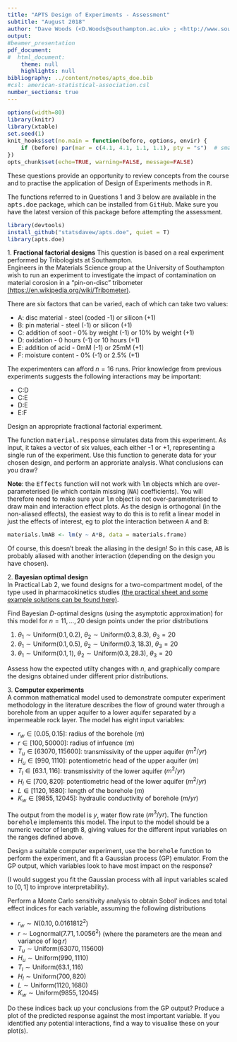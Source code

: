 ```yaml
---
title: "APTS Design of Experiments - Assessment"
subtitle: "August 2018"
author: "Dave Woods (<D.Woods@southampton.ac.uk> ; <http://www.southampton.ac.uk/~davew>) <br> Statistical Sciences Research Institute, University of Southampton"
output: 
#beamer_presentation
pdf_document:
#  html_document:
    theme: null
    highlights: null
bibliography: ../content/notes/apts_doe.bib
#csl: american-statistical-association.csl
number_sections: true
---
```


\newcommand{\bx}{\boldsymbol{x}}
\newcommand{\btheta}{\boldsymbol{\theta}}
\newcommand{\bbeta}{\boldsymbol{\beta}}
\newcommand{\bvarepsilon}{\boldsymbol{\varepsilon}}
\newcommand{\by}{\boldsymbol{y}}
\newcommand{\rT}{\mathrm{T}}
\newcommand{\Var}{\operatorname{Var}}


<style>
pre {
  font-size: 15px;
}
</style>

```r
options(width=80)
library(knitr)
library(xtable)
set.seed(1)
knit_hooks$set(no.main = function(before, options, envir) {
    if (before) par(mar = c(4.1, 4.1, 1.1, 1.1), pty = "s")  # smaller margin on top
})
opts_chunk$set(echo=TRUE, warning=FALSE, message=FALSE)
```

These questions provide an opportunity to review concepts from the course and to practise the application of Design of Experiments methods in <tt>R</tt>.

The functions referred to in Questions 1 and 3 below are available in the <tt>apts.doe</tt> package, which can be installed from <tt>GitHub</tt>. Make sure you have the latest version of this package before attempting the assessment.

```r
library(devtools)
install_github("statsdavew/apts.doe", quiet = T)
library(apts.doe)
```

<!-- Fractional factorial design -->
1\. **Fractional factorial designs** This question is based on a real experiment performed by Tribologists at Southampton.  
Engineers in the Materials Science group at the University of Southampton wish to run an experiment to investigate the impact of contamination on material corosion in a "pin-on-disc" tribometer [(https://en.wikipedia.org/wiki/Tribometer)](https://en.wikipedia.org/wiki/Tribometer).

There are six factors that can be varied, each of which can take two values:

  - A: disc material - steel (coded -1) or silicon (+1)
  - B: pin material - steel (-1) or silicon (+1)
  - C: addition of soot - 0% by weight (-1) or 10% by weight (+1)
  - D: oxidation - 0 hours (-1) or 10 hours (+1)
  - E: addition of acid - 0mM (-1) or 25mM (+1)
  - F: moisture content - 0% (-1) or 2.5% (+1) 

The experimenters can afford $n=16$ runs. Prior knowledge from previous experiments suggests the following interactions may be important:

  - C:D
  - C:E
  - D:E
  - E:F
  
Design an appropriate fractional factorial experiment. 

The function <tt>material.response</tt> simulates data from this experiment. As input, it takes a vector of six values, each either -1 or +1, representing a single run of the experiment. Use this function to generate data for your chosen design, and perform an approriate analysis. What conclusions can you draw?

**Note**: the <tt>Effects</tt> function will not work with <tt>lm</tt> objects which are over-parameterised (ie which contain missing (<tt>NA</tt>) coefficients). You will therefore need to make sure your <tt>lm</tt> object is not over-parameterised to draw main and interaction effect plots. As the design is orthogonal (in the non-aliased effects), the easiest way to do this is to refit a linear model in just the effects of interest, eg to plot the interaction between <tt>A</tt> and <tt>B</tt>:

```r
materials.lmAB <- lm(y ~ A*B, data = materials.frame)
```

Of course, this doesn't break the aliasing in the design! So in this case, <tt>AB</tt> is probably aliased with another interaction (depending on the design you have chosen).


<!-- ACE compartmental model and sample size -->
2\. **Bayesian optimal design**  
In Practical Lab 2, we found designs for a two-compartment model, of the type used in pharmacokinetics studies [(the practical sheet and some example solutions can be found here)](https://statsdavew.github.io/apts.doe/). 

Find Bayesian $D$-optimal designs (using the asymptotic approximation) for this model for $n = 11, \ldots, 20$ design points under the prior distributions

  1. $\theta_1\sim \mathrm{Uniform}(0.1, 0.2)$, $\theta_2\sim \mathrm{Uniform}(0.3, 8.3)$, $\theta_3 = 20$
  2. $\theta_1\sim \mathrm{Uniform}(0.1, 0.5)$, $\theta_2\sim \mathrm{Uniform}(0.3, 18.3)$, $\theta_3 = 20$
  3. $\theta_1\sim \mathrm{Uniform}(0.1, 1)$, $\theta_2\sim \mathrm{Uniform}(0.3, 28.3)$, $\theta_3 = 20$

Assess how the expected utilty changes with $n$, and graphically compare the designs obtained under different prior distributions.  

<!-- Computer experiments -->
3\. **Computer experiments**  
A common mathematical model used to demonstrate computer experiment methodology in the literature describes the flow of ground water through a borehole from an upper aquifer to a lower aquifer separated by a impermeable rock layer. The model has eight input variables:

  - $r_w \in [0.05, 0.15]$: radius of the borehole ($m$)
  - $r \in [100, 50000]$: radius of infuence ($m$)
  - $T_u \in [63070, 115600]$: transmissivity of the upper aquifer ($m^2/yr$)
  - $H_u \in [990, 1110]$: potentiometric head of the upper aquifer ($m$)
  - $T_l \in [63.1, 116]$: transmissivity of the lower aquifer ($m^2/yr$)
  - $H_l \in [700, 820]$: potentiometric head of the lower aquifer ($m^2/yr$)
  - $L \in [1120, 1680]$: length of the borehole ($m$)
  - $K_w \in [9855, 12045]$: hydraulic conductivity of borehole ($m/yr$)

The output from the model is $y$, water flow rate ($m^3/yr$). The function <tt>borehole</tt> implements this model. The input to the model should be a numeric vector of length 8, giving values for the different input variables on the ranges defined above.

Design a suitable computer experiment, use the <tt>borehole</tt> function to perform the experiment, and fit a Gaussian process (GP) emulator. From the GP output, which variables look to have most impact on the response?

(I would suggest you fit the Gaussian process with all input variables scaled to $[0,1]$ to improve interpretability).

Perform a Monte Carlo sensitivity analysis to obtain Sobol' indices and total effect indices for each variable, assuming the following distributions

  - $r_w\sim N(0.10, 0.0161812^2)$
  - $r\sim \mathrm{Lognormal}(7.71, 1.0056^2)$ (where the parameters are the mean and variance of $\log r$)   
  - $T_u \sim \mathrm{Uniform}(63070, 115600)$
  - $H_u\sim \mathrm{Uniform}(990, 1110)$
  - $T_l\sim \mathrm{Uniform}(63.1, 116)$
  - $H_l\sim \mathrm{Uniform}(700, 820)$
  - $L\sim \mathrm{Uniform}(1120, 1680)$
  - $K_w\sim \mathrm{Uniform}(9855, 12045)$

Do these indices back up your conclusions from the GP output? Produce a plot of the predicted response against the most important variable. If you identified any potential interactions, find a way to visualise these on your plot(s). 

